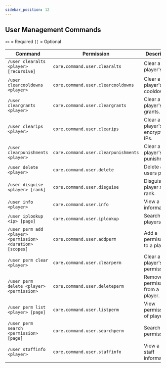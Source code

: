 ```yaml
---
sidebar_position: 12
---
```


## User Management Commands

`<>` = Required `[]` = Optional

Command                                                    | Permission                           | Description
---------------------------------------------------------- | ------------------------------------ | ----------------------------------
`/user clearalts <player> [recursive]`                     | `core.command.user.clearalts`        | Clear a player's alts.
`/user clearcooldowns <player>`                            | `core.command.user.clearcooldowns`   | Clear a player's cooldowns.
`/user cleargrants <player>`                               | `core.command.user.cleargrants`      | Clear a player's grants.
`/user clearips <player>`                                  | `core.command.user.clearips`         | Clear a player's encrypted IPs.
`/user clearpunishments <player>`                          | `core.command.user.clearpunishments` | Clear a player's punishments.
`/user delete <player>`                                    | `core.command.user.delete`           | Delete a users profile.
`/user disguise <player> [rank]`                           | `core.command.user.disguise`         | Disguise a player as a rank.
`/user info <player>`                                      | `core.command.user.info`             | View a users information.
`/user iplookup <ip> [page]`                               | `core.command.user.iplookup`         | Search for players by IP.
`/user perm add <player> <permission> <duration> [scopes]` | `core.command.user.addperm`          | Add a permission to a player.
`/user perm clear <player>`                                | `core.command.user.clearperm`        | Clear a player's permissions.
`/user perm delete <player> <permission>`                  | `core.command.user.deleteperm`       | Remove a permission from a player.
`/user perm list <player> [page]`                          | `core.command.user.listperm`         | View permissions of player.
`/user perm search <permission> [page]`                    | `core.command.user.searchperm`       | Search for a permission.
`/user staffinfo <player>`                                 | `core.command.user.staffinfo`        | View a users staff information.
